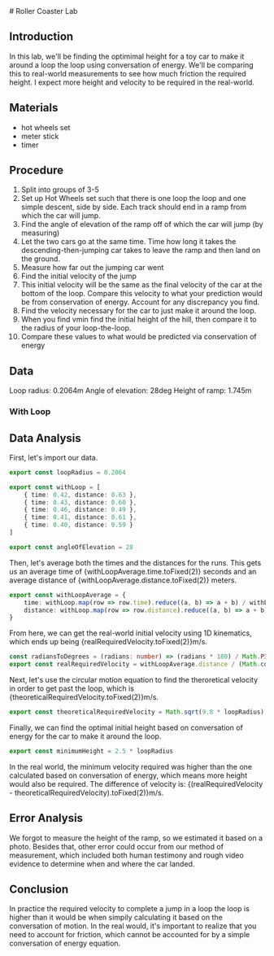
<Layout>
# Roller Coaster Lab

## Introduction

In this lab, we'll be finding the optimimal height for a toy car to make it around a loop the loop using conversation of energy. We'll be comparing this to real-world measurements to see how much friction the required height. I expect more height and velocity to be required in the real-world.

## Materials

- hot wheels set
- meter stick
- timer

## Procedure

1)  Split into groups of 3-5
2)  Set up Hot Wheels set such that there is one loop the loop and one simple descent, side by side. Each track should end in a ramp from which the car will jump.
3)  Find the angle of elevation of the ramp off of which the car will jump (by measuring)
4)  Let the two cars go at the same time. Time how long it takes the descending-then-jumping car takes to leave the ramp and then land on the ground.
5)  Measure how far out the jumping car went
6)  Find the initial velocity of the jump
7)  This initial velocity will be the same as the final velocity of the car at the bottom of the loop. Compare this velocity to what your prediction would be from conservation of energy. Account for any discrepancy you find.
8)  Find the velocity necessary for the car to just make it around the loop.
9)  When you find vmin find the initial height of the hill, then compare it to the radius of your loop-the-loop.
10) Compare these values to what would be predicted via conservation of energy

## Data

Loop radius: 0.2064m
Angle of elevation: 28deg
Height of ramp: 1.745m

### With Loop

<WithLoopTable/>

## Data Analysis

First, let's import our data.

```ts
export const loopRadius = 0.2064

export const withLoop = [
    { time: 0.42, distance: 0.63 },
    { time: 0.43, distance: 0.60 },
    { time: 0.46, distance: 0.49 },
    { time: 0.41, distance: 0.61 },
    { time: 0.40, distance: 0.59 }
]

export const angleOfElevation = 28
```

Then, let's average both the times and the distances for the runs. This gets us an average time of {withLoopAverage.time.toFixed(2)} seconds and an average distance of {withLoopAverage.distance.toFixed(2)} meters.

```ts
export const withLoopAverage = {
    time: withLoop.map(row => row.time).reduce((a, b) => a + b) / withLoop.length,
    distance: withLoop.map(row => row.distance).reduce((a, b) => a + b) / withLoop.length
}
```

From here, we can get the real-world initial velocity using 1D kinematics, which ends up being {realRequiredVelocity.toFixed(2)}m/s.

```ts
const radiansToDegrees = (radians: number) => (radians * 180) / Math.PI
export const realRequiredVelocity = withLoopAverage.distance / (Math.cos(radiansToDegrees(angleOfElevation)) * withLoopAverage.time)
```

Next, let's use the circular motion equation to find the theroretical velocity in order to get past the loop, which is {theoreticalRequiredVelocity.toFixed(2)}m/s.

```ts
export const theoreticalRequiredVelocity = Math.sqrt(9.8 * loopRadius)
```

Finally, we can find the optimal initial height based on conversation of energy for the car to make it around the loop.

```ts
export const minimumHeight = 2.5 * loopRadius
```

In the real world, the minimum velocity required was higher than the one calculated based on conversation of energy, which means more height would also be required. The difference of velocity is: {(realRequiredVelocity - theoreticalRequiredVelocity).toFixed(2)}m/s.

## Error Analysis

We forgot to measure the height of the ramp, so we estimated it based on a photo. Besides that, other error could occur from our method of measurement, which included both human testimony and rough video evidence to determine when and where the car landed. 

## Conclusion

In practice the required velocity to complete a jump in a loop the loop is higher than it would be when simpily calculating it based on the conversation of motion. In the real would, it's important to realize that you need to account for friction, which cannot be accounted for by a simple conversation of energy equation.

</Layout>

